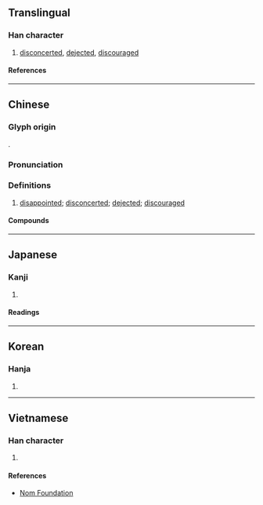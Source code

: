 {{character info}}
{{character info|0xfa86}}
==Translingual==

===Han character===
{{Han char|rn=61|rad=心|as=08|sn=11|four=97020|canj=PBTV|ids=⿰忄罔}}

# [[disconcerted]], [[dejected]], [[discouraged]]

====References====
{{Han ref|kx=0391.060|dkj=10809|dj=0725.180|hdz=42315.120|uh=60D8}}

----

==Chinese==
{{zh-forms}}

===Glyph origin===
{{Han etym}}
{{Han compound|心|罔|c1=s|c2=p|t1=heart|ls=psc}}.

===Pronunciation===
{{zh-pron
|m=wǎng
|c=mong5
|mn=bòng
|mc=y
|oc=y
|cat=a
}}

===Definitions===
{{zh-hanzi}}

# [[disappointed]]; [[disconcerted]]; [[dejected]]; [[discouraged]]

====Compounds====
{{zh-der|悵惘|悽惘|惘惘|惘然|惘然如失|惘然若失|惘若有失|迷惘|惝惘|怳惘|恍惘}}

----

==Japanese==

===Kanji===
{{ja-kanji|grade=|rs=心08}}

# {{rfdef|ja|sort=心08}}

====Readings====
{{ja-readings
|goon=もう
|kanon=ぼう
|kun=あき-れる
}}

----

==Korean==

===Hanja===
{{ko-hanja|망}}

# {{rfdef|ko|sort=心08}}

----

==Vietnamese==

===Han character===
{{vi-readings|rs=心08|reading=võng}}

# {{rfdef|vi|sort=心08}}

====References====
* [http://nomfoundation.org/common/nom_details.php?codepoint=60d8 Nom Foundation]